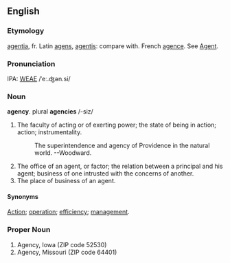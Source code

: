 ==English==
===Etymology===
[[agentia]], fr. Latin [[agens]], [[agentis]]: compare with. French [[agence]].  See [[Agent]].

===Pronunciation===
IPA: [[WEAE]] /ˈeː.ʤən.si/

===Noun===
'''agency'''.  plural '''agencies''' /-siz/

# The faculty of acting or of exerting power; the state of being in action; action; instrumentality.
#:    The superintendence and agency of Providence in the natural world. --Woodward.
# The office of an agent, or factor; the relation between a principal and his agent; business of one intrusted with the concerns of another.
# The place of business of an agent.

====Synonyms====
[[Action]]; [[operation]]; [[efficiency]]; [[management]].

===Proper Noun===
# Agency, Iowa (ZIP code 52530)
# Agency, Missouri (ZIP code 64401)